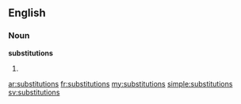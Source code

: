 ==English==

===Noun===
'''substitutions'''

# {{plural of|[[substitution]]}}

[[ar:substitutions]]
[[fr:substitutions]]
[[my:substitutions]]
[[simple:substitutions]]
[[sv:substitutions]]